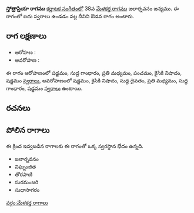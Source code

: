 {{Infobox ragam
	| name          	= స్తోత్రాప్రియా
	| synonym	    	= 
	| mela          	= 
	| chakra        	= 
	| janaka        	= 
	| type          	= ఔడవ
	| arohanam      	= {{svaraC|S|G1|M2|P|N2|S'}} 
	| avarohanam    	= {{svaraC|S'|N2|D1|M2|G1|S}}
	| jeeva         	=
	| chhaya        	=
	| nyasa         	=
	| vishesha      	= 
	| equivalent  		= 
}}
{{కర్ణాటక సంగీత రాగాలు}}
'''స్తోత్రాప్రియా రాగము''' [[కర్ణాటక సంగీతం]]లో 38వ [[మేళకర్త రాగము]] జలార్నవనం జన్యము.  ఈ రాగంలో ఐదు స్వరాలు ఉండడం వల్ల దీనిని ఔడవ రాగం అంటారు.


==రాగ లక్షణాలు==


* ఆరోహణ : {{svaraC|S|G1|M2|P|N2|S'}} 
* అవరోహణ : {{svaraC|S'|N2|D1|M2|G1|S}}

ఈ రాగం ఆరోహణంలో షడ్జమం, సుద్ద గాంధారం, ప్రతి మధ్యమం, పంచమం, కైసికి నిషాదం, షడ్జమం [[స్వరాలు]], అవరోహణంలో షడ్జమం, కైసికి నిషాదం, సుద్ద దైవతం, ప్రతి మధ్యమం, సుద్ద గాంధారం, షడ్జమం [[స్వరాలు]] ఉంటాయి.

==రచనలు==



==పోలిన రాగాలు==
ఈ క్రింద ఇవ్వబడిన రాగాలకు ఈ రాగంతో ఒక్క స్వరస్థాన భేదం ఉన్నది.
* జలార్నవనం
* విఘ్నంజిత
* తోరపాణి
* సురమంజరి
* సుధాసాగరం



[[వర్గం:మేళకర్త రాగాలు]]